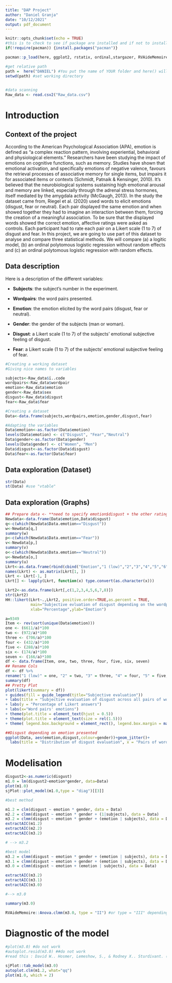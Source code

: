 ---
title: "DAP Project"
author: "Daniel Granja"
date: "10/12/2021"
output: pdf_document
---

```{r setup, include=FALSE}
knitr::opts_chunk$set(echo = TRUE)
#this is to check to see if package are installed and if not to install them or just load them if they are installed!
if(!require(pacman)) {install.packages("pacman")}

pacman::p_load(here, ggplot2, rstatix, ordinal,stargazer, RVAideMemoire,sjPlot, HH, likert, dplyr,sure,vtable)

#get relative path
path =  here("DANIEL") #You put the name of YOUR folder and here() will find the relative path for you ! 
setwd(path) #set working directory

 
#data scanning 
Raw_data <- read.csv2("Raw_data.csv")
```


Introduction
============

Context of the project
----------------------

According to the American Psychological Association (APA), emotion is defined as “a complex reaction pattern, involving experiential, behavioral and physiological elements.”
Researchers have been studying the impact of emotions on cognitive functions, such as memory. Studies have shown that emotional activation, and specifically emotions of negative valence, favours the retrieval processes of associative memory for single items, but impairs it for associated items or contexts (Schmidt, Patnaik & Kensinger, 2010).
It's believed that the neurobiological systems sustaining high emotional arousal and memory are linked, especially through the adrenal stress hormones, itself mediated by the amygdala activity (McGaugh, 2013).
In the study the dataset came from, Riegel et al. (2020) used words to elicit emotions (disgust, fear or neutral). Each pair displayed the same emotion and when showed together they had to imagine an interaction between them, forcing the creation of a meaningful association. To be sure that the displayed words showed the correct emotion, affective ratings were asked as controls. Each participant had to rate each pair on a Likert scale (1 to 7) of disgust and fear.
In this project, we are going to use part of this dataset to analyse and compare three statistical methods. We will compare (a) a logitic model, (b) an ordinal polytomous logistic regression without random effects and (c) an ordinal polytomous logistic regression with random effects. 


Data description
----------------
Here is a description of the different variables:

* **Subjects**: the subject's number in the experiment.

* **Wordpairs**: the word pairs presented.

* **Emotion**: the emotion elicited by the word pairs (disgust, fear or neutral).

* **Gender**: the gender of the subjects (man or woman).

* **Disgust**: a Likert scale (1 to 7) of the subjects’ emotional subjective feeling of disgust.

* **Fear**: a Likert scale (1 to 7) of the subjects’ emotional subjective feeling of fear.


```{r, echo=FALSE}
#Creating a working dataset
#Giving nice names to variables

subjects<-Raw_data$ï..code
wordpairs<-Raw_data$wordpair
emotion<-Raw_data$emotion
gender<-Raw_data$sex
disgust<-Raw_data$disgust
fear<-Raw_data$fear

#Creating a dataset
Data<-data.frame(subjects,wordpairs,emotion,gender,disgust,fear)

#Adapting the variables
Data$emotion<-as.factor(Data$emotion)
levels(Data$emotion) <- c("Disgust", "Fear","Neutral")
Data$gender<-as.factor(Data$gender)
levels(Data$gender) <- c("Women", "Men")
Data$disgust<-as.factor(Data$disgust)
Data$fear<-as.factor(Data$fear)

```

Data exploration (Dataset)
----------------

```{r basic explor, comment = NA}
str(Data)
st(Data) #use "vtable"
```

Data exploration (Graphs) 
-------------------------

```{r}

## Prepare data <- **need to specify emotion$disgust + the other ratings**
Newdata<-data.frame(Data$emotion,Data$disgust)
q<-c(which(Newdata$Data.emotion=="Disgust"))
w<-Newdata[q,]
summary(w)
p<-c(which(Newdata$Data.emotion=="Fear"))
v<-Newdata[p,]
summary(v)
o<-c(which(Newdata$Data.emotion=="Neutral"))
u<-Newdata[o,]
summary(u)
Lkrt<-as.data.frame(rbind(cbind("Emotion","1 (low)","2","3","4","5","6","7 (high)"),cbind("Disgust",1256/3116*100,543/3116*100,482/3116*100,326/3116*100,229/3116*100,148/3116*100,132/3116*100),cbind("Fear",2357/3116*100,369/3116*100,192/3116*100,92/3116*100,52/3116*100,22/3116*100,32/3116*100), cbind("Neutral",2998/3117*100,60/3117*100,32/3117*100,14/3117*100,7/3117*100,4/3117*100,2/3117*100)))
names(Lkrt) <- as.matrix(Lkrt[1, ])
Lkrt <- Lkrt[-1, ]
Lkrt[] <- lapply(Lkrt, function(x) type.convert(as.character(x)))

Lkrt2<-as.data.frame(Lkrt[,c(1,2,3,4,5,6,7,8)])
str(Lkrt2)
HH::likert(Lkrt~.,Lkrt2, positive.order=TRUE,as.percent = TRUE, 
           main="Subjective evluation of disgust depending on the wordpairs emotion",
           xlab="Percentage",ylab="Emotion")
```

```{r}
a=9349
Item <- rev(sort(unique(Data$emotion)))
one <- (6611/a)*100
two <- (972/a)*100
three <- (706/a)*100
four <- (432/a)*100
five <- (288/a)*100
six <- (174/a)*100
seven <- (166/a)*100
df <- data.frame(Item, one, two, three, four, five, six, seven)
## Rename Cols
df <- df %>%
rename("1 (low)" = one, "2" = two, "3" = three, "4" = four, "5" = five, "6"= six, "7 (high)"= seven)
summary(df)
## Pretty Plot
plot(likert(summary = df))
+ guides(fill = guide_legend(title="Subjective evaluation"))
+ labs(title = "Subjective evaluation of disgust across all pairs of words")
+ labs(y = "Percentage of Likert answers")
+ labs(x="Word pairs' emotions")
+ theme(plot.title = element_text(hjust = 0.5))
+ theme(plot.title = element_text(size = rel(1.5)))
+ theme( legend.box.background = element_rect(), legend.box.margin = margin(6, 6, 6, 6), legend.position = "top")
```

```{r alternate graph, include=FALSE}
##Disgust depending on emotion presented
ggplot(Data, aes(emotion,disgust,colour=gender))+geom_jitter()+
  labs(title = "Distribution of disgust evaluation", x = "Pairs of words' emotions", y = "Likert scale of subjective disgust feeling") + theme(plot.title = element_text(hjust = 0.75)) + labs(colour = "Gender")+ theme(plot.title = element_text(size = rel(2)))
```

Modelisation
============
```{r}
disgust2<-as.numeric(disgust)
m1.0 = lm(disgust2~emotion*gender, data=Data)
plot(m1.0)
sjPlot::plot_model(m1.0,type = "diag")[[3]]
```

```{r}
#best method

m1.2 = clm(disgust ~ emotion * gender, data = Data)
m2.2 = clmm(disgust ~ emotion * gender + (1|subjects), data = Data)
m3.2 = clmm(disgust ~ emotion * gender + (emotion | subjects), data = Data)
extractAIC(m1.2)
extractAIC(m2.2)
extractAIC(m3.2)

# --> m3.2
```

```{r}
#best model
m3.2 = clmm(disgust ~ emotion * gender + (emotion | subjects), data = Data)
m3.1 = clmm(disgust ~ emotion + gender + (emotion | subjects), data = Data)
m3.0 = clmm(disgust ~ emotion + (emotion | subjects), data = Data)

extractAIC(m3.2)
extractAIC(m3.1)
extractAIC(m3.0)

#--> m3.0

```


```{r best model analysis}
summary(m3.0)

RVAideMemoire::Anova.clmm(m3.0, type = "II") #or type = "III" depending on the context
```
Diagnostic of the model
=======================
```{r}
#plot(m3.0) #do not work
#autoplot.resid(m3.0) ##do not work
#read this : David W.. Hosmer, Lemeshow, S., & Rodney X.. Sturdivant. (2000). Applied logistic regression. New York: Wiley. --> §5

sjPlot::tab_model(m3.0)
autoplot.clm(m1.2, what="qq")
plot(m1.0, which = 2)
```